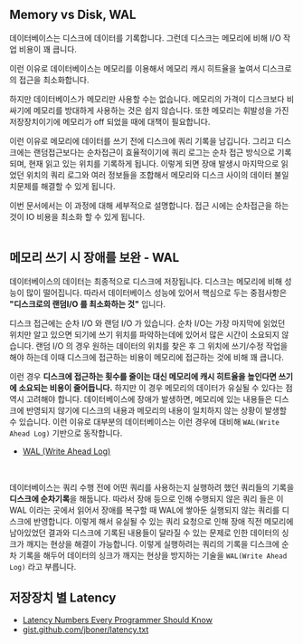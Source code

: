 ## Memory vs Disk, WAL
데이터베이스는 디스크에 데이터를 기록합니다. 그런데 디스크는 메모리에 비해 I/O 작업 비용이 꽤 큽니다.<br/>

이런 이유로 데이터베이스는 메모리를 이용해서 메모리 캐시 히트율을 높여서 디스크로의 접근을 최소화합니다.<br/>

하지만 데이터베이스가 메모리만 사용할 수는 없습니다. 메모리의 가격이 디스크보다 비싸기에 메모리를 방대하게 사용하는 것은 쉽지 않습니다. 또한 메모리는 휘발성을 가진 저장장치이기에 메모리가 off 되었을 때에 대책이 필요합니다.<br/>

이런 이유로 메모리에 데이터를 쓰기 전에 디스크에 쿼리 기록을 남깁니다. 그리고 디스크에는 랜덤접근보다는 순차접근이 효율적이기에 쿼리 로그는 순차 접근 방식으로 기록되며, 현재 읽고 있는 위치를 기록하게 됩니다. 이렇게 되면 장애 발생시 마지막으로 읽었던 위치의 쿼리 로그와 여러 정보들을 조합해서 메모리와 디스크 사이의 데이터 불일치문제를 해결할 수 있게 됩니다.<br/>

이번 문서에서는 이 과정에 대해 세부적으로 설명합니다. 접근 시에는 순차접근을 하는 것이 IO 비용을 최소화 할 수 있게 됩니다.<br/>
<br/>

## 메모리 쓰기 시 장애를 보완 - WAL

데이터베이스의 데이터는 최종적으로 디스크에 저장됩니다. 디스크는 메모리에 비해 성능이 많이 떨어집니다. 따라서 데이터베이스 성능에 있어서 핵심으로 두는 중점사항은 **"디스크로의 랜덤I/O 를 최소화하는 것"** 입니다.<br/>

디스크 접근에는 순차 I/O 와 랜덤 I/O 가 있습니다. 순차 I/O는 가장 마지막에 읽었던 위치만 알고 있으면 되기에 쓰기 위치를 파악하는데에 있어서 많은 시간이 소요되지 않습니다. 랜덤 I/O 의 경우 원하는 데이터의 위치를 찾은 후 그 위치에 쓰기/수정 작업을 해야 하는데 이때 디스크에 접근하는 비용이 메모리에 접근하는 것에 비해 꽤 큽니다.<br/>

이런 경우 **디스크에 접근하는 횟수를 줄이는 대신 메모리에 캐시 히트율을 높인다면 쓰기에 소요되는 비용이 줄어듭니다.** 하지만 이 경우 메모리의 데이터가 유실될 수 있다는 점 역시 고려해야 합니다. 데이터베이스에 장애가 발생하면, 메모리에 있는 내용들은 디스크에 반영되지 않기에 디스크의 내용과 메모리의 내용이 일치하지 않는 상황이 발생할 수 있습니다. 이런 이유로 대부분의 데이터베이스는 이런 경우에 대비해 `WAL(Write Ahead Log)` 기반으로 동작합니다.<br/>



- [WAL (Write Ahead Log)](https://ko.wikipedia.org/wiki/%EB%A1%9C%EA%B7%B8_%EC%84%A0%ED%96%89_%EA%B8%B0%EC%9E%85)

<br/>



데이터베이스는 쿼리 수행 전에 어떤 쿼리를 사용하는지 실행하려 했던 쿼리들의 기록을 **디스크에 순차기록**을 해둡니다. 따라서 장애 등으로 인해 수행되지 않은 쿼리 들은 이 WAL 이라는 곳에서 읽어서 장애를 복구할 때 WAL에 쌓아둔 실행되지 않는 쿼리를 디스크에 반영합니다. 이렇게 해서 유실될 수 있는 쿼리 요청으로 인해 장애 직전 메모리에 남아있었던 결과와 디스크에 기록된 내용들이 달라질 수 있는 문제로 인한 데이터의 싱크가 깨지는 현상을 해결이 가능합니다. 이렇게 실행하려는 쿼리의 기록을 디스크에 순차 기록을 해두어 데이터의 싱크가 깨지는 현상을 방지하는 기술을 `WAL(Write Ahead Log)` 라고 부릅니다. <br/>



## 저장장치 별 Latency

- [Latency Numbers Every Programmer Should Know](https://colin-scott.github.io/personal_website/research/interactive_latency.html)
- [gist.github.com/jboner/latency.txt](https://gist.github.com/jboner/2841832)

<br/>